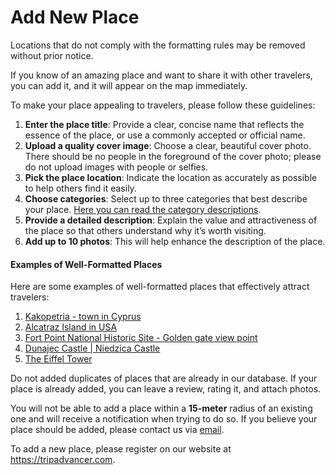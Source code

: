 
# Add New Place

<Callout type="warning" emoji="⚠️">
    Locations that do not comply with the formatting rules may be removed without prior notice.
</Callout>

If you know of an amazing place and want to share it with other travelers, you can add it,
and it will appear on the map immediately.

To make your place appealing to travelers, please follow these guidelines:

1) **Enter the place title**: Provide a clear, concise name that reflects the essence of the place, or use a commonly accepted or official name.
2) **Upload a quality cover image**: Choose a clear, beautiful cover photo. There should be no people in the foreground of the cover photo; please do not upload images with people or selfies.
3) **Pick the place location**: Indicate the location as accurately as possible to help others find it easily.
4) **Choose categories**: Select up to three categories that best describe your place. [Here you can read the category descriptions](https://help.tripadvancer.com/categories).
5) **Provide a detailed description**: Explain the value and attractiveness of the place so that others understand why it’s worth visiting.
6) **Add up to 10 photos**: This will help enhance the description of the place.

#### Examples of Well-Formatted Places

Here are some examples of well-formatted places that effectively attract travelers:

1) [Kakopetria - town in Cyprus](https://www.tripadvancer.com/places/563)
2) [Alcatraz Island in USA](https://www.tripadvancer.com/places/345)
3) [Fort Point National Historic Site - Golden gate view point](https://www.tripadvancer.com/places/343)
4) [Dunajec Castle | Niedzica Castle](https://www.tripadvancer.com/places/34)
5) [The Eiffel Tower](https://www.tripadvancer.com/places/87)


<Callout type="warning" emoji="⚠️">
    Do not added duplicates of places that are already in our database. If your place is already added, you can leave a review, rating it, and attach photos.
</Callout>

You will not be able to add a place within a **15-meter** radius of an existing one and will receive a notification when trying to do so. If you believe your place should be added, please contact us via [email](tripadvancer.team@gmail.com).

To add a new place, please register on our website at https://tripadvancer.com.